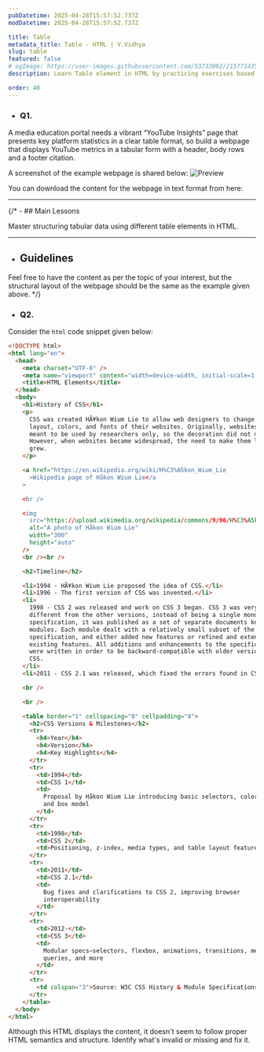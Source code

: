 ```yaml
---
pubDatetime: 2025-04-28T15:57:52.737Z
modDatetime: 2025-04-28T15:57:52.737Z

title: Table
metadata_title: Table - HTML | V.Vidhya
slug: table
featured: false
# ogImage: https://user-images.githubusercontent.com/53733092/215771435-25408246-2309-4f8b-a781-1f3d93bdf0ec.png
description: Learn Table element in HTML by practicing exercises based on real-world scenarios with V.Vidhya.

order: 40
---
```



- ### Q1.

A media education portal needs a vibrant “YouTube Insights” page that presents key platform statistics in a clear table format, 
so build a webpage that displays YouTube metrics in a tabular form with a header, body rows and a footer citation.

A screenshot of the example webpage is shared below:
![Preview](@/assets/courses/programming/webdev/html/exercises/table/1.png)

<div class="w-full mt-10"></div>

<div class="flex flex-col lg:flex-row lg:gap-3 justify-center items-start lg:justify-start lg:items-center">
    <p class="!my-2.5 lg:!my-5">You can download the content for the webpage in text format from here:</p> 
    <FileDownload fileSrc={FileSrc} fileName="content.txt" />
</div>

<div class="w-full mb-12"></div>

---

{/* - ## Main Lessons

Master structuring tabular data using different table elements in HTML.

---

- ## Guidelines

Feel free to have the content as per the topic of your interest, but the structural layout of the webpage should be the same as the example given above. */}

- ### Q2.

Consider the `html` code snippet given below:

```html
<!DOCTYPE html>
<html lang="en">
  <head>
    <meta charset="UTF-8" />
    <meta name="viewport" content="width=device-width, initial-scale=1.0" />
    <title>HTML Elements</title>
  </head>
  <body>
    <h1>History of CSS</h1>
    <p>
      CSS was created HÃ¥kon Wium Lie to allow web designers to change the
      layout, colors, and fonts of their websites. Originally, websites were
      meant to be used by researchers only, so the decoration did not matter.
      However, when websites became widespread, the need to make them look nice
      grew.
    </p>

    <a href="https://en.wikipedia.org/wiki/H%C3%A5kon_Wium_Lie
      >Wikipedia page of Håkon Wium Lie</a
    >

    <br />

    <img
      src="https://upload.wikimedia.org/wikipedia/commons/9/96/H%C3%A5kon-Wium-Lie-2009-03.jpg"
      alt="A photo of Håkon Wium Lie"
      width="300"
      height="auto"
    />
    <br /><br />

    <h2>Timeline</h2>

    <li>1994 - HÃ¥kon Wium Lie proposed the idea of CSS.</li>
    <li>1996 - The first version of CSS was invented.</li>
    <li>
      1998 - CSS 2 was released and work on CSS 3 began. CSS 3 was very
      different from the other versions, instead of being a single monolithic
      specification, it was published as a set of separate documents known as
      modules. Each module dealt with a relatively small subset of the overall
      specification, and either added new features or refined and extended
      existing features. All additions and enhancements to the specification
      were written in order to be backward-compatible with older versions of
      CSS.
    </li>
    <li>2011 - CSS 2.1 was released, which fixed the errors found in CSS 2</li>

    <br />

    <br />

    <table border="1" cellspacing="0" cellpadding="8">
      <h2>CSS Versions & Milestones</h2>
      <tr>
        <h4>Year</h4>
        <h4>Version</h4>
        <h4>Key Highlights</h4>
      </tr>
      <tr>
        <td>1994</td>
        <td>CSS 1</td>
        <td>
          Proposal by Håkon Wium Lie introducing basic selectors, color, fonts,
          and box model
        </td>
      </tr>
      <tr>
        <td>1998</td>
        <td>CSS 2</td>
        <td>Positioning, z-index, media types, and table layout features</td>
      </tr>
      <tr>
        <td>2011</td>
        <td>CSS 2.1</td>
        <td>
          Bug fixes and clarifications to CSS 2, improving browser
          interoperability
        </td>
      </tr>
      <tr>
        <td>2012-</td>
        <td>CSS 3</td>
        <td>
          Modular specs—selectors, flexbox, animations, transitions, media
          queries, and more
        </td>
      </tr>
      <tr>
        <td colspan="3">Source: W3C CSS History & Module Specifications</td>
      </tr>
    </table>
  </body>
</html>
```

Although this HTML displays the content, it doesn't seem to follow proper HTML semantics and structure. 
Identify what's invalid or missing and fix it.